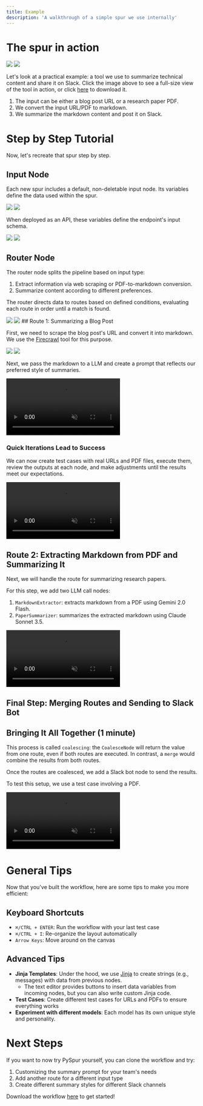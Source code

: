 ```yaml
---
title: Example
description: 'A walkthrough of a simple spur we use internally'
---
```


# The spur in action

<img className="block dark:hidden" src="/images/example_walkthrough/0_light.png" />
<img className="hidden dark:block" src="/images/example_walkthrough/0_dark.png" />

Let's look at a practical example: a tool we use to summarize technical content and share it on Slack. Click the image above to see a full-size view of the tool in action, or click [here](https://assets.sevn.ai/website_assets/Slack_Summarizer.json) to download it.

1) The input can be either a blog post URL or a research paper PDF.
2) We convert the input URL/PDF to markdown.
3) We summarize the markdown content and post it on Slack.

# Step by Step Tutorial

Now, let's recreate that spur step by step.

## Input Node

Each new spur includes a default, non-deletable input node. Its variables define the data used within the spur.

<img className="block dark:hidden" src="/images/example_walkthrough/2_light.png" />
<img className="hidden dark:block" src="/images/example_walkthrough/2_dark.png" />

When deployed as an API, these variables define the endpoint's input schema.

<img className="block dark:hidden" src="/images/example_walkthrough/3_light.png" />
<img className="hidden dark:block" src="/images/example_walkthrough/3_dark.png" />

## Router Node

The router node splits the pipeline based on input type:

1) Extract information via web scraping or PDF-to-markdown conversion.
2) Summarize content according to different preferences.

The router directs data to routes based on defined conditions, evaluating each route in order until a match is found.

<img className="block dark:hidden" src="/images/example_walkthrough/4_light.png" />
<img className="hidden dark:block" src="/images/example_walkthrough/4_dark.png" />
## Route 1: Summarizing a Blog Post

First, we need to scrape the blog post's URL and convert it into markdown. We use the [Firecrawl](https://www.firecrawl.dev/) tool for this purpose.

<img className="block dark:hidden" src="/images/example_walkthrough/5_light.gif" />
<img className="hidden dark:block" src="/images/example_walkthrough/5_dark.gif" />

Next, we pass the markdown to a LLM and create a prompt that reflects our preferred style of summaries.

<video
controls
  muted
  loop
  playsInline
  className="block dark:hidden w-full aspect-video" src="/images/example_walkthrough/6_light.mp4" />
<video
controls
  muted
  loop
  playsInline className="hidden dark:block w-full aspect-video" src="/images/example_walkthrough/6_dark.mp4" />

### Quick Iterations Lead to Success

We can now create test cases with real URLs and PDF files, execute them, review the outputs at each node, and make adjustments until the results meet our expectations.

<video
controls
  muted
  loop
  playsInline
  className="block dark:hidden w-full aspect-video" src="/images/example_walkthrough/7_light.mp4" />
<video
controls
  muted
  loop
  playsInline className="hidden dark:block w-full aspect-video" src="/images/example_walkthrough/7_dark.mp4" />

## Route 2: Extracting Markdown from PDF and Summarizing It

Next, we will handle the route for summarizing research papers.

For this step, we add two LLM call nodes:
1. `MarkdownExtractor`: extracts markdown from a PDF using Gemini 2.0 Flash.
2. `PaperSummarizer`: summarizes the extracted markdown using Claude Sonnet 3.5.

<video
controls
  muted
  loop
  playsInline
  className="block dark:hidden w-full aspect-video" src="/images/example_walkthrough/8_light.mp4" />
<video
controls
  muted
  loop
  playsInline className="hidden dark:block w-full aspect-video" src="/images/example_walkthrough/8_dark.mp4" />

## Final Step: Merging Routes and Sending to Slack Bot

## Bringing It All Together (1 minute)

This process is called `coalescing`: the `CoalesceNode` will return the value from one route, even if both routes are executed. In contrast, a `merge` would combine the results from both routes.

Once the routes are coalesced, we add a Slack bot node to send the results.

To test this setup, we use a test case involving a PDF.

<video
controls
  muted
  loop
  playsInline
  className="block dark:hidden w-full aspect-video" src="/images/example_walkthrough/9_light.mp4" />
<video
controls
  muted
  loop
  playsInline className="hidden dark:block w-full aspect-video" src="/images/example_walkthrough/9_dark.mp4" />

# General Tips

Now that you've built the workflow, here are some tips to make you more efficient:

## Keyboard Shortcuts
- `⌘/CTRL + ENTER`: Run the workflow with your last test case
- `⌘/CTRL + I`: Re-organize the layout automatically
- `Arrow Keys`: Move around on the canvas

## Advanced Tips
- **Jinja Templates**: Under the hood, we use [Jinja](https://jinja.palletsprojects.com/en/stable/) to create strings (e.g., messages) with data from previous nodes.
  - The text editor provides buttons to insert data variables from incoming nodes, but you can also write custom Jinja code.
- **Test Cases**: Create different test cases for URLs and PDFs to ensure everything works
- **Experiment with different models**: Each model has its own unique style and personality.

# Next Steps

If you want to now try PySpur yourself, you can clone the workflow and try:
1. Customizing the summary prompt for your team's needs
2. Add another route for a different input type
3. Create different summary styles for different Slack channels

Download the workflow [here](https://assets.sevn.ai/website_assets/Slack_Summarizer.json) to get started!